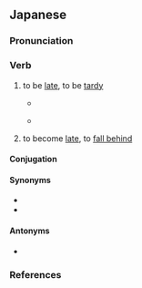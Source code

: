 ==Japanese==
{{ja-kanjitab|おく|yomi=k|alt=後れる}}
{{ja-see-also|遅れ}}

===Pronunciation===
{{ja-pron|おくれる|yomi=k|acc=0|acc_ref=DJR}}
{{ja-ojad}}

===Verb===
{{ja-verb|おくれる|type=2|tr=intrans}}
{{ja-vp|遅らす|遅れる}}
{{ja-vp|遅らせる|遅れる}}

# to be [[late]], to be [[tardy]]
#* {{quote-book|ja|1989|Tawara Machi|Sarada kinenbi||64|trans-title=Salad anniversary|pageurl=https://books.google.com/books?id=lLc_DwAAQBAJ&pg=PT64}}
#*: {{ja-usex|筆%無%精の私は、返%事を書こうと思いつつ、ついつい返%事が'''遅れた'''。|ふで% ぶ%しょう の わたし は、 へん%じ を かこう と おもい つつ、 ついつい へん%じ が '''おくれた'''。|I am a poor correspondent, always thinking to write a response, but against my better judgement my reply '''was tardy'''.}}
#* {{quote-book|ja|1997||Rika hirameki jikken kōbō||29|trans-title=Science inspiration workshop|editors=Galileo kōbō|pageurl=https://books.google.com/books?id=WdFYPLqTHicC&pg=PA29}}
#*: {{ja-usex|日%本は赤%道%上に位%置していないのでさらに距%離が増え、東%京から大%気%衛%星までの距%離は約%38000%km%となり,結%果として約%0%.%2%5%秒%'''遅れている'''ことになる。|^に%ほん は せき%どう% じょう に い%ち して-いない の で さら に きょ%り が ふえ、 ^とう%きょう から たい%き% えい%せい まで の きょ%り は やく %さんまんはっせん %キロメートル% と なり, けっ%か と して やく %れい-%てん-%に-%ご% びょう% '''おくれて-いる''' こと に なる。|Since Japan is not on the equator, the distance is further increased, to about 38,000 km from Tokyo to the satellite, and as a result receipt of the signal '''is delayed''' about 0.25 seconds.}}
# to become [[late]], to [[fall behind]]

====Conjugation====
{{ja-ichi|遅れ|おくれ|okure}}

====Synonyms====
* {{ja-r|遅%刻|ち%こく}}
* {{ja-r|遅い|おそい}}

====Antonyms====
* {{ja-r|速まる|はやまる|be [[quicken]]ed}}

===References===
<references/>
